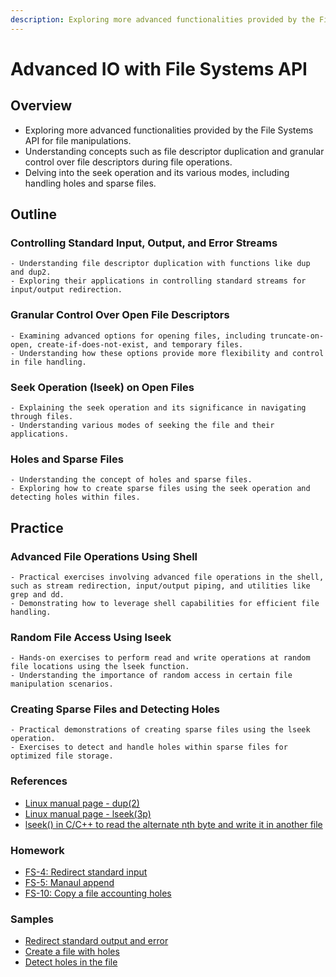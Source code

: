 ```yaml
---
description: Exploring more advanced functionalities provided by the File Systems API for file manipulations. Understanding concepts such as file descriptor duplication and granular control over file descriptors during file operations.
---
```


# Advanced IO with File Systems API

## Overview
- Exploring more advanced functionalities provided by the File Systems API for file manipulations.
- Understanding concepts such as file descriptor duplication and granular control over file descriptors during file operations.
- Delving into the seek operation and its various modes, including handling holes and sparse files.

## Outline
### Controlling Standard Input, Output, and Error Streams
    - Understanding file descriptor duplication with functions like dup and dup2.
    - Exploring their applications in controlling standard streams for input/output redirection.

### Granular Control Over Open File Descriptors
    - Examining advanced options for opening files, including truncate-on-open, create-if-does-not-exist, and temporary files.
    - Understanding how these options provide more flexibility and control in file handling.

### Seek Operation (lseek) on Open Files
    - Explaining the seek operation and its significance in navigating through files.
    - Understanding various modes of seeking the file and their applications.

### Holes and Sparse Files
    - Understanding the concept of holes and sparse files.
    - Exploring how to create sparse files using the seek operation and detecting holes within files.

## Practice
### Advanced File Operations Using Shell
    - Practical exercises involving advanced file operations in the shell, such as stream redirection, input/output piping, and utilities like grep and dd.
    - Demonstrating how to leverage shell capabilities for efficient file handling.

### Random File Access Using lseek
    - Hands-on exercises to perform read and write operations at random file locations using the lseek function.
    - Understanding the importance of random access in certain file manipulation scenarios.

### Creating Sparse Files and Detecting Holes
    - Practical demonstrations of creating sparse files using the lseek operation.
    - Exercises to detect and handle holes within sparse files for optimized file storage.

### References
   - [Linux manual page - dup(2)](https://man7.org/linux/man-pages/man2/dup.2.html)
   - [Linux manual page - lseek(3p)](https://man7.org/linux/man-pages/man2/lseek.2.html)
   - [lseek() in C/C++ to read the alternate nth byte and write it in another file](https://www.geeksforgeeks.org/lseek-in-c-to-read-the-alternate-nth-byte-and-write-it-in-another-file/)

### Homework
   - [FS-4: Redirect standard input](/linux-programming/tasks/file-systems/redirect-cin/)
   - [FS-5: Manaul append](/linux-programming/tasks/file-systems/manual-append/)
   - [FS-10: Copy a file accounting holes](/linux-programming/tasks/file-systems/copy-with-holes/)

### Samples
   - [Redirect standard output and error](/linux-programming/samples/redirect-output/)
   - [Create a file with holes](/linux-programming/samples/make-hole/)
   - [Detect holes in the file](/linux-programming/samples/detect-holes/)
   